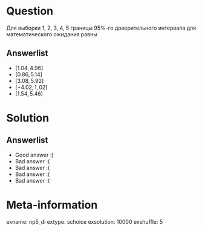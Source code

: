 Question
========

Для выборки 1, 2, 3, 4, 5 границы 95%-го доверительного интервала для математического ожидания равны


Answerlist
----------
*  $[1.04, 4.96]$
*  $[0.86, 5.14]$
*  $[3.08, 5.92]$
*  $[-4.02, 1,02]$
*  $[1.54, 5.46]$ 

Solution
========

Answerlist
----------
*  Good answer :)
*  Bad answer :(
*  Bad answer :(
*  Bad answer :(
*  Bad answer :(

Meta-information
================
exname: np5_di
extype: schoice
exsolution: 10000
exshuffle: 5

